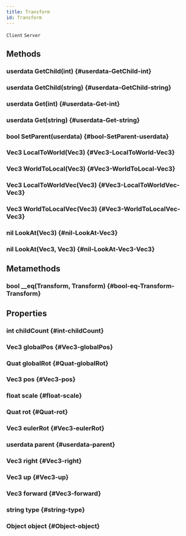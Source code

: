 ```yaml
---
title: Transform
id: Transform
---
```

`Client`
`Server`

## Methods

### userdata GetChild(int) {#userdata-GetChild-int}

### userdata GetChild(string) {#userdata-GetChild-string}

### userdata Get(int) {#userdata-Get-int}

### userdata Get(string) {#userdata-Get-string}

### bool SetParent(userdata) {#bool-SetParent-userdata}

### Vec3 LocalToWorld(Vec3) {#Vec3-LocalToWorld-Vec3}

### Vec3 WorldToLocal(Vec3) {#Vec3-WorldToLocal-Vec3}

### Vec3 LocalToWorldVec(Vec3) {#Vec3-LocalToWorldVec-Vec3}

### Vec3 WorldToLocalVec(Vec3) {#Vec3-WorldToLocalVec-Vec3}

### nil LookAt(Vec3) {#nil-LookAt-Vec3}

### nil LookAt(Vec3, Vec3) {#nil-LookAt-Vec3-Vec3}

## Metamethods

### bool __eq(Transform, Transform) {#bool-eq-Transform-Transform}

## Properties

### int childCount {#int-childCount}

### Vec3 globalPos {#Vec3-globalPos}

### Quat globalRot {#Quat-globalRot}

### Vec3 pos {#Vec3-pos}

### float scale {#float-scale}

### Quat rot {#Quat-rot}

### Vec3 eulerRot {#Vec3-eulerRot}

### userdata parent {#userdata-parent}

### Vec3 right {#Vec3-right}

### Vec3 up {#Vec3-up}

### Vec3 forward {#Vec3-forward}

### string type {#string-type}

### Object object {#Object-object}

